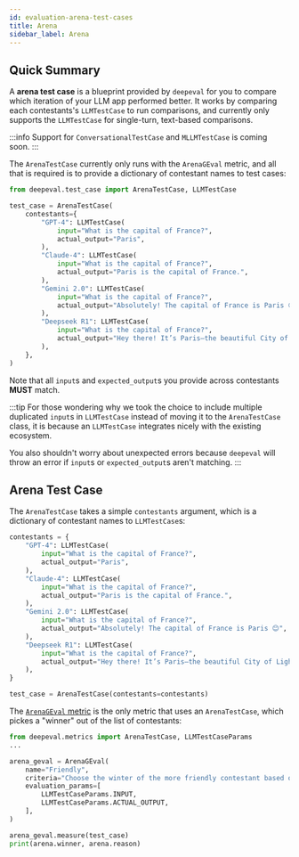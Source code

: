 ```yaml
---
id: evaluation-arena-test-cases
title: Arena
sidebar_label: Arena
---
```


## Quick Summary

A **arena test case** is a blueprint provided by `deepeval` for you to compare which iteration of your LLM app performed better. It works by comparing each contestants's `LLMTestCase` to run comparisons, and currently only supports the `LLMTestCase` for single-turn, text-based comparisons.

:::info
Support for `ConversationalTestCase` and `MLLMTestCase` is coming soon.
:::

The `ArenaTestCase` currently only runs with the `ArenaGEval` metric, and all that is required is to provide a dictionary of contestant names to test cases:

```python title="main.py"
from deepeval.test_case import ArenaTestCase, LLMTestCase

test_case = ArenaTestCase(
    contestants={
        "GPT-4": LLMTestCase(
            input="What is the capital of France?",
            actual_output="Paris",
        ),
        "Claude-4": LLMTestCase(
            input="What is the capital of France?",
            actual_output="Paris is the capital of France.",
        ),
        "Gemini 2.0": LLMTestCase(
            input="What is the capital of France?",
            actual_output="Absolutely! The capital of France is Paris 😊",
        ),
        "Deepseek R1": LLMTestCase(
            input="What is the capital of France?",
            actual_output="Hey there! It’s Paris—the beautiful City of Light. Have a wonderful day!",
        ),
    },
)
```

Note that all `input`s and `expected_output`s you provide across contestants **MUST** match.

:::tip
For those wondering why we took the choice to include multiple duplicated `input`s in `LLMTestCase` instead of moving it to the `ArenaTestCase` class, it is because an `LLMTestCase` integrates nicely with the existing ecosystem.

You also shouldn't worry about unexpected errors because `deepeval` will throw an error if `input`s or `expected_output`s aren't matching.
:::

## Arena Test Case

The `ArenaTestCase` takes a simple `contestants` argument, which is a dictionary of contestant names to `LLMTestCase`s:

```python
contestants = {
    "GPT-4": LLMTestCase(
        input="What is the capital of France?",
        actual_output="Paris",
    ),
    "Claude-4": LLMTestCase(
        input="What is the capital of France?",
        actual_output="Paris is the capital of France.",
    ),
    "Gemini 2.0": LLMTestCase(
        input="What is the capital of France?",
        actual_output="Absolutely! The capital of France is Paris 😊",
    ),
    "Deepseek R1": LLMTestCase(
        input="What is the capital of France?",
        actual_output="Hey there! It’s Paris—the beautiful City of Light. Have a wonderful day!",
    ),
}

test_case = ArenaTestCase(contestants=contestants)
```

The [`ArenaGEval` metric](/docs/metrics-arena-g-eval) is the only metric that uses an `ArenaTestCase`, which pickes a "winner" out of the list of contestants:

```python
from deepeval.metrics import ArenaTestCase, LLMTestCaseParams
...

arena_geval = ArenaGEval(
    name="Friendly",
    criteria="Choose the winter of the more friendly contestant based on the input and actual output",
    evaluation_params=[
        LLMTestCaseParams.INPUT,
        LLMTestCaseParams.ACTUAL_OUTPUT,
    ],
)

arena_geval.measure(test_case)
print(arena.winner, arena.reason)
```
